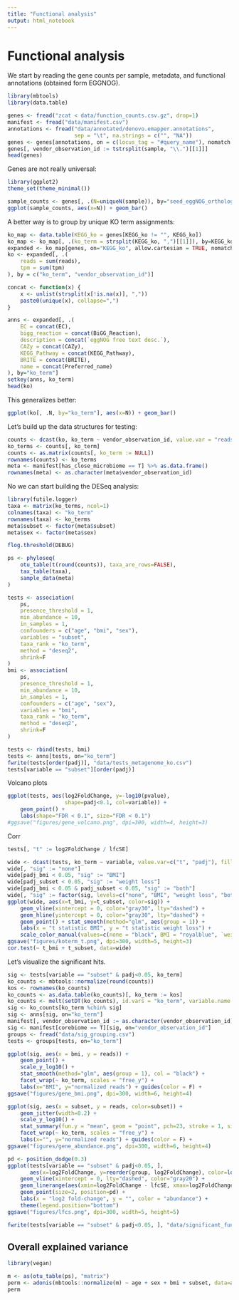```yaml
---
title: "Functional analysis"
output: html_notebook
---
```


# Functional analysis

We start by reading the gene counts per sample, metadata, and functional annotations (obtained form EGGNOG).

```r
library(mbtools)
library(data.table)

genes <- fread("zcat < data/function_counts.csv.gz", drop=1)
manifest <- fread("data/manifest.csv")
annotations <- fread("data/annotated/denovo.emapper.annotations", 
                     sep = "\t", na.strings = c("", "NA"))
genes <- genes[annotations, on = c(locus_tag = "#query_name"), nomatch = NULL]
genes[, vendor_observation_id := tstrsplit(sample, "\\.")[[1]]]
head(genes)
```

Genes are not really universal:

```r
library(ggplot2)
theme_set(theme_minimal())

sample_counts <- genes[, .(N=uniqueN(sample)), by="seed_eggNOG_ortholog"]
ggplot(sample_counts, aes(x=N)) + geom_bar()
```

A better way is to group by unique KO term assignments:

```r
ko_map <- data.table(KEGG_ko = genes[KEGG_ko != "", KEGG_ko])
ko_map <- ko_map[, .(ko_term = strsplit(KEGG_ko, ",")[[1]]), by=KEGG_ko]
expanded <- ko_map[genes, on="KEGG_ko", allow.cartesian = TRUE, nomatch = 0]
ko <- expanded[, .(
    reads = sum(reads),
    tpm = sum(tpm)
), by = c("ko_term", "vendor_observation_id")]

concat <- function(x) {
    x <- unlist(strsplit(x[!is.na(x)], ","))
    paste0(unique(x), collapse=",")
}

anns <- expanded[, .(
    EC = concat(EC),
    bigg_reaction = concat(BiGG_Reaction),
    description = concat(`eggNOG free text desc.`),
    CAZy = concat(CAZy),
    KEGG_Pathway = concat(KEGG_Pathway),
    BRITE = concat(BRITE),
    name = concat(Preferred_name)
), by="ko_term"]
setkey(anns, ko_term)
head(ko)
```

This generalizes better:

```r
ggplot(ko[, .N, by="ko_term"], aes(x=N)) + geom_bar()
```

Let's build up the data structures for testing:

```r
counts <- dcast(ko, ko_term ~ vendor_observation_id, value.var = "reads", fill = 0)
ko_terms <- counts[, ko_term]
counts <- as.matrix(counts[, ko_term := NULL])
rownames(counts) <- ko_terms
meta <- manifest[has_close_microbiome == T] %>% as.data.frame()
rownames(meta) <- as.character(meta$vendor_observation_id)
```

No we can start building the DESeq analysis:

```r
library(futile.logger)
taxa <- matrix(ko_terms, ncol=1)
colnames(taxa) <- "ko_term"
rownames(taxa) <- ko_terms
meta$subset <- factor(meta$subset)
meta$sex <- factor(meta$sex)

flog.threshold(DEBUG)

ps <- phyloseq(
    otu_table(t(round(counts)), taxa_are_rows=FALSE),
    tax_table(taxa),
    sample_data(meta)
)

tests <- association(
    ps,
    presence_threshold = 1,
    min_abundance = 10,
    in_samples = 1,
    confounders = c("age", "bmi", "sex"),
    variables = "subset",
    taxa_rank = "ko_term",
    method = "deseq2",
    shrink=F
)
bmi <- association(
    ps, 
    presence_threshold = 1,
    min_abundance = 10,
    in_samples = 1,
    confounders = c("age", "sex"),
    variables = "bmi",
    taxa_rank = "ko_term",
    method = "deseq2",
    shrink=F
)

tests <- rbind(tests, bmi)
tests <- anns[tests, on="ko_term"]
fwrite(tests[order(padj)], "data/tests_metagenome_ko.csv")
tests[variable == "subset"][order(padj)]
```

Volcano plots

```r
ggplot(tests, aes(log2FoldChange, y=-log10(pvalue), 
                  shape=padj<0.1, col=variable)) +
    geom_point() +
    labs(shape="FDR < 0.1", size="FDR < 0.1")
#ggsave("figures/gene_volcano.png", dpi=300, width=4, height=3)
```

Corr

```r
tests[, "t" := log2FoldChange / lfcSE]

wide <- dcast(tests, ko_term ~ variable, value.var=c("t", "padj"), fill=0)
wide[, "sig" := "none"]
wide[padj_bmi < 0.05, "sig" := "BMI"]
wide[padj_subset < 0.05, "sig" := "weight loss"]
wide[padj_bmi < 0.05 & padj_subset < 0.05, "sig" := "both"]
wide[, "sig" := factor(sig, levels=c("none", "BMI", "weight loss", "both"))]
ggplot(wide, aes(x=t_bmi, y=t_subset, color=sig)) +
    geom_vline(xintercept = 0, color="gray30", lty="dashed") +
    geom_hline(yintercept = 0, color="gray30", lty="dashed") +
    geom_point() + stat_smooth(method="glm", aes(group = 1)) +
    labs(x = "t statistic BMI", y = "t statistic weight loss") +
    scale_color_manual(values=c(none = "black", BMI = "royalblue", `weight loss`="orange", both = "red"))
ggsave("figures/koterm_t.png", dpi=300, width=5, height=3)
cor.test(~ t_bmi + t_subset, data=wide)
```

Let's visualize the significant hits.

```r
sig <- tests[variable == "subset" & padj<0.05, ko_term]
ko_counts <- mbtools::normalize(round(counts))
kos <- rownames(ko_counts)
ko_counts <- as.data.table(ko_counts)[, ko_term := kos]
ko_counts <- melt(setDT(ko_counts), id.vars = "ko_term", variable.name = "vendor_observation_id", value.name = "reads")
sig <- ko_counts[ko_term %chin% sig]
sig <- anns[sig, on="ko_term"]
manifest[, vendor_observation_id := as.character(vendor_observation_id)]
sig <- manifest[corebiome == T][sig, on="vendor_observation_id"]
groups <- fread("data/sig_grouping.csv")
tests <- groups[tests, on="ko_term"]

ggplot(sig, aes(x = bmi, y = reads)) + 
    geom_point() +
    scale_y_log10() +
    stat_smooth(method="glm", aes(group = 1), col = "black") +
    facet_wrap(~ ko_term, scales = "free_y") + 
    labs(x="BMI", y="normalized reads") + guides(color = F) +
ggsave("figures/gene_bmi.png", dpi=300, width=6, height=4)

ggplot(sig, aes(x = subset, y = reads, color=subset)) + 
    geom_jitter(width=0.2) +
    scale_y_log10() +
    stat_summary(fun.y = "mean", geom = "point", pch=23, stroke = 1, size=3, fill = "white") +
    facet_wrap(~ ko_term, scales = "free_y") + 
    labs(x="", y="normalized reads") + guides(color = F) +
ggsave("figures/gene_abundance.png", dpi=300, width=6, height=4)
```

```r
pd <- position_dodge(0.3)
ggplot(tests[variable == "subset" & padj<0.05, ], 
       aes(x=log2FoldChange, y=reorder(group, log2FoldChange), color=log10(baseMean), group=ko_term)) +
    geom_vline(xintercept = 0, lty="dashed", color="gray20") +
    geom_linerange(aes(xmin=log2FoldChange - lfcSE, xmax=log2FoldChange + lfcSE), position=pd) + 
    geom_point(size=2, position=pd) +
    labs(x = "log2 fold-change", y = "", color = "abundance") +
    theme(legend.position="bottom")
ggsave("figures/lfcs.png", dpi=300, width=5, height=5)

fwrite(tests[variable == "subset" & padj<0.05, ], "data/significant_functions.csv")
```

## Overall explained variance

```r
library(vegan)

m <- as(otu_table(ps), "matrix")
perm <- adonis(mbtools::normalize(m) ~ age + sex + bmi + subset, data=as(sample_data(ps), "data.frame"), method="bray")
perm
```

## 